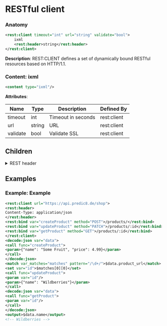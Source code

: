 # RESTful client

### Anatomy

```xml
<rest:client timeout="int" url="string" validate="bool">
    ixml
    <rest:header>string</rest:header>
</rest:client>
```

 **Description**:
 REST:CLIENT defines a set of dynamically bound RESTful resources based on HTTP/1.1.

### Content: ixml

```xml
<content type="ixml"/>
```

**Attributes**:

| Name | Type | Description | Defined By |
| ---- | ---- | ----------- | ---------- |
| timeout | int | Timeout in seconds | rest:client |
| url | string | URL | rest:client |
| validate | bool | Validate SSL | rest:client |


## Children

<details>
<summary>REST header</summary>

### Anatomy
```xml
<rest:header>string</rest:header>
```

**Request header: Code (string)**

```xml
<content type="string"/>
```

</details>

## Examples

### Example: Example

```xml
<rest:client url="https://api.predic8.de/shop">
<rest:header>
Content-Type: application/json
</rest:header>
<rest:bind var="createProduct" method="POST">/products/</rest:bind>
<rest:bind var="updateProduct" method="PATCH">/products/:id</rest:bind>
<rest:bind var="getProduct" method="GET">/products/:id</rest:bind>
</rest:client>
<decode:json var="data">
<call func="createProduct">
<param>{"name": "Some Fruit", "price": 4.99}</param>
</call>
</decode:json>
<match var_matches="matches" pattern="/\d+/">$data.product_url</match>
<set var="id">$matches[0][0]</set>
<call func="updateProduct">
<param var="id"/>
<param>{"name": "Wildberries"}</param>
</call>
<decode:json var="data">
<call func="getProduct">
<param var="id"/>
</call>
</decode:json>
<output>$data.name</output>
<!-- Wildberries -->
```


